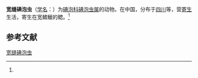 {{Speciesbox
| name = 宽缝碘泡虫
| status = 
| status_system = 
| image = 
| genus = Myxobolus
| species = widisuturalis
| authority = (Ma et Zhao, 1994)<ref name='id9597'>{{cite web| url =http://www.bioinfo.cn/db05/BjdwSpecies.php?action=view&id=9597| title =宽缝碘泡虫| work =《中国动物物种编目数据库》| publisher =中国科学院微生物研究所| author =中国科学院动物研究所| accessdate =2009-04-16| deadurl =yes| archiveurl =https://web.archive.org/web/20160305084557/http://www.bioinfo.cn/db05/BjdwSpecies.php?action=view&id=9597| archivedate =2016-03-05}}</ref>
}}

'''宽缝碘泡虫'''（[[学名|学名]]：{{lang|la|''Myxobolus widisuturalis''}}）为[[碘泡科|碘泡科]][[碘泡虫属|碘泡虫属]]的动物。在中国，分布于[[四川|四川]]等，营[[寄生|寄生]]生活，寄生在宽鳍鱲的鳃。<ref name='id9597'/>

== 参考文献 ==
{{reflist}}

{{Wikispecies|Myxobolus widisuturalis}}

[[Category:碘泡虫属|宽缝碘泡虫]]


{{Cnidarian-stub}}
